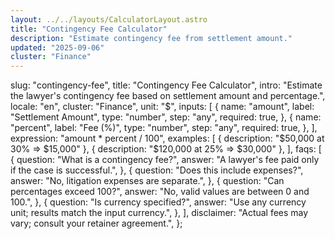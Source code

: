 ```yaml
---
layout: ../../layouts/CalculatorLayout.astro
title: "Contingency Fee Calculator"
description: "Estimate contingency fee from settlement amount."
updated: "2025-09-06"
cluster: "Finance"
---
```



  slug: "contingency-fee",
  title: "Contingency Fee Calculator",
  intro:
    "Estimate the lawyer's contingency fee based on settlement amount and percentage.",
  locale: "en",
  cluster: "Finance",
  unit: "$",
  inputs: [
    {
      name: "amount",
      label: "Settlement Amount",
      type: "number",
      step: "any",
      required: true,
    },
    {
      name: "percent",
      label: "Fee (%)",
      type: "number",
      step: "any",
      required: true,
    },
  ],
  expression: "amount * percent / 100",
  examples: [
    { description: "$50,000 at 30% ⇒ $15,000" },
    { description: "$120,000 at 25% ⇒ $30,000" },
  ],
  faqs: [
    {
      question: "What is a contingency fee?",
      answer: "A lawyer's fee paid only if the case is successful.",
    },
    {
      question: "Does this include expenses?",
      answer: "No, litigation expenses are separate.",
    },
    {
      question: "Can percentages exceed 100?",
      answer: "No, valid values are between 0 and 100.",
    },
    {
      question: "Is currency specified?",
      answer: "Use any currency unit; results match the input currency.",
    },
  ],
  disclaimer: "Actual fees may vary; consult your retainer agreement.",
};

<Calculator schema={schema} />
